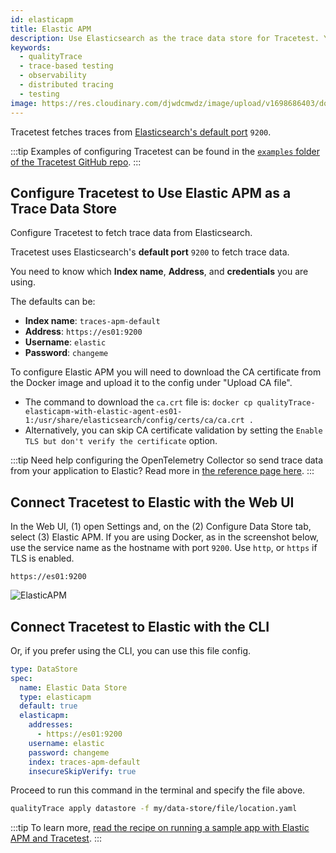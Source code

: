 ```yaml
---
id: elasticapm
title: Elastic APM
description: Use Elasticsearch as the trace data store for Tracetest. You can use the native connection from Tracetest to pull telemetry data directly from Elasticsearch.
keywords:
  - qualityTrace
  - trace-based testing
  - observability
  - distributed tracing
  - testing
image: https://res.cloudinary.com/djwdcmwdz/image/upload/v1698686403/docs/Blog_Thumbnail_14_rsvkmo.jpg
---
```


Tracetest fetches traces from [Elasticsearch's default port](https://discuss.elastic.co/t/what-are-ports-9200-and-9300-used-for/238578) `9200`.

:::tip
Examples of configuring Tracetest can be found in the [`examples` folder of the Tracetest GitHub repo](https://github.com/intelops/qualityTrace/tree/main/examples).
:::

## Configure Tracetest to Use Elastic APM as a Trace Data Store

Configure Tracetest to fetch trace data from Elasticsearch.

Tracetest uses Elasticsearch's **default port** `9200` to fetch trace data.

You need to know which **Index name**, **Address**, and **credentials** you are using.

The defaults can be:

- **Index name**: `traces-apm-default`
- **Address**: `https://es01:9200`
- **Username**: `elastic`
- **Password**: `changeme`

To configure Elastic APM you will need to download the CA certificate from the Docker image and upload it to the config under "Upload CA file".

- The command to download the `ca.crt` file is:
  `docker cp qualityTrace-elasticapm-with-elastic-agent-es01-1:/usr/share/elasticsearch/config/certs/ca/ca.crt .`
- Alternatively, you can skip CA certificate validation by setting the `Enable TLS but don't verify the certificate` option.

:::tip
Need help configuring the OpenTelemetry Collector so send trace data from your application to Elastic? Read more in [the reference page here](/configuration/opentelemetry-collector-configuration-file-reference).
:::

## Connect Tracetest to Elastic with the Web UI

In the Web UI, (1) open Settings and, on the (2) Configure Data Store tab, select (3) Elastic APM. If you are using Docker, as in the screenshot below, use the service name as the hostname with port `9200`. Use `http`, or `https` if TLS is enabled.

```
https://es01:9200
```

![ElasticAPM](../img/ElasticAPM-settings.png)

## Connect Tracetest to Elastic with the CLI

Or, if you prefer using the CLI, you can use this file config.

```yaml
type: DataStore
spec:
  name: Elastic Data Store
  type: elasticapm
  default: true
  elasticapm:
    addresses:
      - https://es01:9200
    username: elastic
    password: changeme
    index: traces-apm-default
    insecureSkipVerify: true
```

Proceed to run this command in the terminal and specify the file above.

```bash
qualityTrace apply datastore -f my/data-store/file/location.yaml
```

:::tip
To learn more, [read the recipe on running a sample app with Elastic APM and Tracetest](/examples-tutorials/recipes/running-qualityTrace-with-elasticapm).
:::
